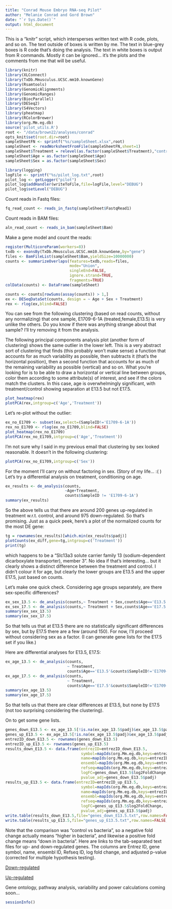 ```yaml
---
title: "Conrad Mouse Embryo RNA-seq Pilot"
author: "Melanie Conrad and Gord Brown"
date: "`r Sys.Date()`"
output: html_document
---
```


This is a "knitr" script, which intersperses written text with R code, plots,
and so on.  The text outside of boxes is written by me.  The text in blue-grey
boxes is R code that's doing the analysis.  The text in white boxes is output
from R commands.  Mostly it can be ignored... it's the plots and the comments
from me that will be useful.


```r
library(knitr)
library(XLConnect)
library(TxDb.Mmusculus.UCSC.mm10.knownGene)
library(Rsamtools)
library(GenomicAlignments)
library(GenomicRanges)
library(BiocParallel)
library(DESeq2)
library(S4Vectors)
library(pheatmap)
library(RColorBrewer)
library(org.Mm.eg.db)
source('pilot_utils.R')
root <- "/data/brown22/analyses/conrad"
opts_knit$set(root.dir=root)
sampleSheetFN <- sprintf("%s/sampleSheet.xlsx",root)
sampleSheet <- readWorksheetFromFile(sampleSheetFN,sheet=1)
sampleSheet$Treatment = relevel(as.factor(sampleSheet$Treatment),"control")
sampleSheet$Age = as.factor(sampleSheet$Age)
sampleSheet$Sex = as.factor(sampleSheet$Sex)
```

```r
library(logging)
logFile <- sprintf("%s/pilot_log.txt",root)
pilot_log <- getLogger("pilot")
pilot_log$addHandler(writeToFile,file=logFile,level="DEBUG")
pilot_log$setLevel("DEBUG")
```

Count reads in Fastq files:
```r
fq_read_count <- reads_in_fastq(sampleSheet$FastqRead1)
```

Count reads in BAM files:
```r
aln_read_count <- reads_in_bam(sampleSheet$Bam)
```

Make a gene model and count the reads:
```r
register(MulticoreParam(workers=8))
txdb <- exonsBy(TxDb.Mmusculus.UCSC.mm10.knownGene,by="gene")
files <- BamFileList(sampleSheet$Bam,yieldSize=10000000)
counts <- summarizeOverlaps(features=txdb,reads=files,
                            mode="Union",
                            singleEnd=FALSE,
                            ignore.strand=TRUE,
                            fragments=TRUE)
colData(counts) <- DataFrame(sampleSheet)
```

```r
counts <- counts[rowSums(assay(counts)) > 1,]
ex <- DESeqDataSet(counts, design = ~ Age + Sex + Treatment)
rex <- rlog(ex,blind=FALSE)
```

You can see from the following clustering (based on read counts, without
any normalizing) that one sample, E1709-6-1A (treated,female,E13.5) is very
unlike the others.  Do you know if there was anything strange about that
sample?  I'll try removing it from the analysis.

The following principal components analysis plot (another form of clustering)
shows the same outlier in the lower left.  This is a very abstract sort of
clustering that finds (this probably won't make sense) a function that
accounts for as much variability as possible, then subtracts it (that's the
horizontal position), then a second function that accounts for as much of
the remaining variability as possible (vertical) and so on.  What you're
looking for is to be able to draw a horizontal or vertical line between groups,
color them according to some attribute(s) of interest, and see if the colors
match the clusters.  In this case, age is overwhelmingly significant, with
treatment/control showing separation at E13.5 but not E17.5.

```r
plot_heatmap(rex)
plotPCA(rex,intgroup=c('Age','Treatment'))
```

Let's re-plot without the outlier:

```r
ex_no_E1709 <- subset(ex,select=(SampleID!='E1709-6-1A'))
rex_no_E1709 <- rlog(ex_no_E1709,blind=FALSE)
plot_heatmap(rex_no_E1709)
plotPCA(rex_no_E1709,intgroup=c('Age','Treatment'))
```

I'm not sure why I said in my previous email that clustering by sex
looked reasonable.  It doesn't in the following clustering:

```r
plotPCA(rex_no_E1709,intgroup=c('Sex'))
```

For the moment I'll carry on without factoring in sex.
(Story of my life... :( )
Let's try a differential analysis on treatment, conditioning on age.

```r
ex_results <- de_analysis(counts,
                          ~Age+Treatment,
                          counts$SampleID != 'E1709-6-1A')
summary(ex_results)
```

So the above tells us that there are around 200 genes up-regulated in treatment
w.r.t. control, and around 975 down-regulated.  So that's promising.  Just 
as a quick peek, here's a plot of the normalized counts for the most DE
gene:

```r
tg = rownames(ex_results)[which.min(ex_results$padj)]
plotCounts(ex_diff,gene=tg,intgroup=c('Treatment'))
print(tg)
```

which happens to be a
"Slc13a3 solute carrier family 13 (sodium-dependent dicarboxylate transporter), member 3".  No idea if that's interesting... but it clearly shows a distinct difference between the treatment and control.  I didn't colour it for age, but 
clearly the lower groups are E13.5 and the upper E17.5, just based on counts.

Let's make one quick check.  Considering age groups separately, are there
sex-specific differences?
```r
ex_sex_13.5 <- de_analysis(counts,~ Treatment + Sex,counts$Age=='E13.5')
ex_sex_17.5 <- de_analysis(counts,~ Treatment + Sex,counts$Age=='E17.5')
summary(ex_sex_13.5)
summary(ex_sex_17.5)
```
So that tells us that at E13.5 there are no statistically significant
differences by sex, but by E17.5 there are a few (around 150).  For now,
I'll proceed without considering sex as a factor.  (I can generate gene
lists for the E17.5 set if you like.)

Here are differential analyses for E13.5, E17.5:
```r
ex_age_13.5 <- de_analysis(counts,
                           ~ Treatment,
                           counts$Age=='E13.5'&counts$SampleID!='E1709-6-1A')
ex_age_17.5 <- de_analysis(counts,
                           ~ Treatment,
                           counts$Age=='E17.5'&counts$SampleID!='E1709-6-1A')
summary(ex_age_13.5)
summary(ex_age_17.5)
```

So that tells us that there are clear differences at E13.5, but none by
E17.5 (not too surprising considering the clustering).

On to get some gene lists.

```r
genes_down_E13.5 <- ex_age_13.5[!is.na(ex_age_13.5$padj)&ex_age_13.5$padj<0.05&ex_age_13.5$log2FoldChange>0,]
genes_up_E13.5 <- ex_age_13.5[!is.na(ex_age_13.5$padj)&ex_age_13.5$padj<0.05&ex_age_13.5$log2FoldChange<0,]
entrezID_down_E13.5 <- rownames(genes_down_E13.5)
entrezID_up_E13.5 <- rownames(genes_up_E13.5)
results_down_E13.5 <- data.frame(entrezID=entrezID_down_E13.5,
                                 symbol=mapIds(org.Mm.eg.db,keys=entrezID_down_E13.5,column='SYMBOL',keytype='ENTREZID',multiVals='first'),
                                 name=mapIds(org.Mm.eg.db,keys=entrezID_down_E13.5,column='GENENAME',keytype='ENTREZID',multiVals='first'),
                                 ensembl=mapIds(org.Mm.eg.db,keys=entrezID_down_E13.5,column='ENSEMBL',keytype='ENTREZID',multiVals='first'),
                                 refseq=mapIds(org.Mm.eg.db,keys=entrezID_down_E13.5,column='REFSEQ',keytype='ENTREZID',multiVals='first'),
                                 logFC=genes_down_E13.5$log2FoldChange,
                                 pvalue_adj=genes_down_E13.5$padj)
results_up_E13.5 <- data.frame(entrezID=entrezID_up_E13.5,
                                 symbol=mapIds(org.Mm.eg.db,keys=entrezID_up_E13.5,column='SYMBOL',keytype='ENTREZID',multiVals='first'),
                                 name=mapIds(org.Mm.eg.db,keys=entrezID_up_E13.5,column='GENENAME',keytype='ENTREZID',multiVals='first'),
                                 ensembl=mapIds(org.Mm.eg.db,keys=entrezID_up_E13.5,column='ENSEMBL',keytype='ENTREZID',multiVals='first'),
                                 refseq=mapIds(org.Mm.eg.db,keys=entrezID_up_E13.5,column='REFSEQ',keytype='ENTREZID',multiVals='first'),
                                 logFC=genes_up_E13.5$log2FoldChange,
                                 pvalue_adj=genes_up_E13.5$padj)
write.table(results_down_E13.5,file="genes_down_E13.5.txt",row.names=FALSE,col.names=TRUE,quote=FALSE,sep='\t')
write.table(results_up_E13.5,file="genes_up_E13.5.txt",row.names=FALSE,col.names=TRUE,quote=FALSE,sep='\t')
```

Note that the comparison was "control vs bacteria", so a negative fold
change actually means "higher in bacteria", and likewise a positive
fold change means "down in bacteria".  Here are links to the tab-separated
text files for up- and down-regulated genes.  The columns are Entrez ID,
gene symbol, name, ensembl ID, Refseq ID, log fold change, and adjusted
p-value (corrected for multiple hypothesis testing).

<a href="genes_down_E13.5.txt">Down-regulated</a>

<a href="genes_up_E13.5.txt">Up-regulated</a>

Gene ontology, pathway analysis, variability and power calculations coming soon...

```r
sessionInfo()
```
